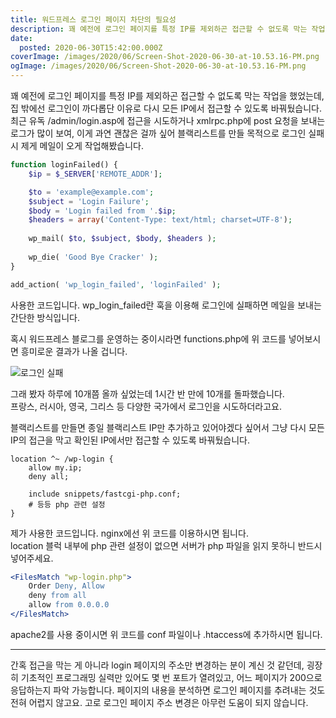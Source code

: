 ```yaml
---
title: 워드프레스 로그인 페이지 차단의 필요성
description: 꽤 예전에 로그인 페이지를 특정 IP를 제외하곤 접근할 수 없도록 막는 작업을 했었는데, 집 밖에선 로그인이 까다롭단 이유로 다시 모든 IP에서 접근할 수 있도록 바꿔뒀습니다.최근 유독 /admin/login.asp에 접근을 시도하거나 xmlrpc.php에 post 요청을 보내는 로그가 많이 보여, 이게 과연 괜찮은 걸까 싶어 블랙리스트를 만들 목적으로 로그인 실패 시 제게 메일이 오게 작업해봤습니다. function loginFailed() { $ip
date:
  posted: 2020-06-30T15:42:00.000Z
coverImage: /images/2020/06/Screen-Shot-2020-06-30-at-10.53.16-PM.png
ogImage: /images/2020/06/Screen-Shot-2020-06-30-at-10.53.16-PM.png
---
```


꽤 예전에 로그인 페이지를 특정 IP를 제외하곤 접근할 수 없도록 막는 작업을 했었는데, 집 밖에선 로그인이 까다롭단 이유로 다시 모든 IP에서 접근할 수 있도록 바꿔뒀습니다.  
최근 유독 /admin/login.asp에 접근을 시도하거나 xmlrpc.php에 post 요청을 보내는 로그가 많이 보여, 이게 과연 괜찮은 걸까 싶어 블랙리스트를 만들 목적으로 로그인 실패 시 제게 메일이 오게 작업해봤습니다.

```php
function loginFailed() {
    $ip = $_SERVER['REMOTE_ADDR'];

    $to = 'example@example.com';
    $subject = 'Login Failure';
    $body = 'Login failed from '.$ip;
    $headers = array('Content-Type: text/html; charset=UTF-8');
 
    wp_mail( $to, $subject, $body, $headers );
        
    wp_die( 'Good Bye Cracker' );
}

add_action( 'wp_login_failed', 'loginFailed' );
```

사용한 코드입니다. wp\_login\_failed란 훅을 이용해 로그인에 실패하면 메일을 보내는 간단한 방식입니다.

혹시 워드프레스 블로그를 운영하는 중이시라면 functions.php에 위 코드를 넣어보시면 흥미로운 결과가 나올 겁니다.

![로그인 실패](/images/2020/06/Screen-Shot-2020-06-30-at-10.53.16-PM.png)

그래 봤자 하루에 10개쯤 올까 싶었는데 1시간 반 만에 10개를 돌파했습니다.  
프랑스, 러시아, 영국, 그리스 등 다양한 국가에서 로그인을 시도하더라고요.

블랙리스트를 만들면 종일 블랙리스트 IP만 추가하고 있어야겠다 싶어서 그냥 다시 모든 IP의 접근을 막고 확인된 IP에서만 접근할 수 있도록 바꿔뒀습니다.

```nginx
location ^~ /wp-login {
    allow my.ip;
    deny all;

    include snippets/fastcgi-php.conf;
    # 등등 php 관련 설정
}
```

제가 사용한 코드입니다. nginx에선 위 코드를 이용하시면 됩니다.  
location 블럭 내부에 php 관련 설정이 없으면 서버가 php 파일을 읽지 못하니 반드시 넣어주세요.

```apache
<FilesMatch "wp-login.php">
    Order Deny, Allow
    deny from all
    allow from 0.0.0.0
</FilesMatch>
```

apache2를 사용 중이시면 위 코드를 conf 파일이나 .htaccess에 추가하시면 됩니다.

---

간혹 접근을 막는 게 아니라 login 페이지의 주소만 변경하는 분이 계신 것 같던데, 굉장히 기초적인 프로그래밍 실력만 있어도 몇 번 포트가 열려있고, 어느 페이지가 200으로 응답하는지 파악 가능합니다. 페이지의 내용을 분석하면 로그인 페이지를 추려내는 것도 전혀 어렵지 않고요. 고로 로그인 페이지 주소 변경은 아무런 도움이 되지 않습니다.